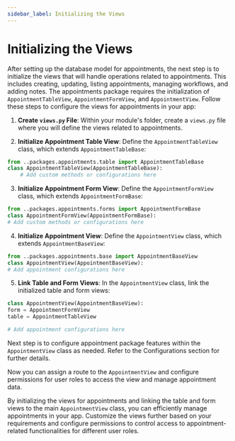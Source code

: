 ```yaml
---
sidebar_label: Initializing the Views
---
```


# Initializing the Views

After setting up the database model for appointments, the next step is to initialize the views that will handle operations related to appointments. This includes creating, updating, listing appointments, managing workflows, and adding notes. The appointments package requires the initialization of `AppointmentTableView`, `AppointmentFormView`, and `AppointmentView`. Follow these steps to configure the views for appointments in your app:
	    
1. **Create `views.py` File**:
Within your module's folder, create a `views.py` file where you will define the views related to appointments.

2. **Initialize Appointment Table View**:
Define the `AppointmentTableView` class, which extends `AppointmentTableBase`:
```python
from ..packages.appointments.table import AppointmentTableBase
class AppointmentTableView(AppointmentTableBase):
    # Add custom methods or configurations here
```

3. **Initialize Appointment Form View**:
Define the `AppointmentFormView` class, which extends `AppointmentFormBase`:
```python
from ..packages.appointments.forms import AppointmentFormBase
class AppointmentFormView(AppointmentFormBase):
# Add custom methods or configurations here
```

4. **Initialize Appointment View**:
Define the `AppointmentView` class, which extends `AppointmentBaseView`:
```python
from ..packages.appointments.base import AppointmentBaseView
class AppointmentView(AppointmentBaseView):
# Add appointment configurations here
```

5. **Link Table and Form Views**:
In the `AppointmentView` class, link the initialized table and form views:
```python
class AppointmentView(AppointmentBaseView):
form = AppointmentFormView
table = AppointmentTableView

# Add appointment configurations here
```

Next step is to configure appointment package features within the `AppointmentView` class as needed. Refer to the Configurations section for further details.

Now you can assign a route to the `AppointmentView` and configure permissions for user roles to access the view and manage appointment data.

By initializing the views for appointments and linking the table and form views to the main `AppointmentView` class, you can efficiently manage appointments in your app. Customize the views further based on your requirements and configure permissions to control access to appointment-related functionalities for different user roles.